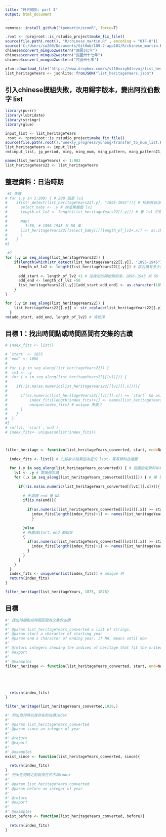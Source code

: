```yaml
---
title: "時光縮影: part 3"
output: html_document
---
```



```r
remotes::install_github("tpemartin/econR", force=T)

.root <- rprojroot::is_rstudio_project$make_fix_file()
source(file.path(.root(), "R/chinese_martin.R" , encoding = "UTF-8"))
source('C:/Users/su200/Documents/GitHub/109-2-app101/R/chinese_martin.R')
chinese$convert_minguo2western("民國3七年")
chinese$convert_minguo2western("民國卅十七年")
chinese$convert_minguo2western("民國卅七年")
```


```r
xfun::download_file("https://www.dropbox.com/s/vt10xxig64levmj/list_heritageYears.json?dl=1", mode="wb")
list_heritageYears <- jsonlite::fromJSON("list_heritageYears.json")
```

## 引入chinese模組失敗，改用錫宇版本，變出阿拉伯數字 list

```r
library(purrr)
library(lubridate)
library(stringr)
library(glue)

input_list <- list_heritageYears
.root <- rprojroot::is_rstudio_project$make_fix_file()
source(file.path(.root(),"weekly_progress/yuhong/transfer_to_num_list.R"),encoding = "UTF-8")
list_heritageYears <- input_list
rm(input_list, jp_period, ming, ming_num, ming_pattern, ming_pattern21, ming_pattern22, x, xxxx, xxxx_year, chinese_number_transfer)

names(list_heritageYears) <- 1:982
list_heritageYears22 <- list_heritageYears
```

## 整理資料：日治時期

```r

 #1 失敗
# for (.y in 1:200) { # 200 個是 lv1
#    if(str_detect(list_heritageYears22[.y], "1895-1945")){ # 找到有日治的 lv1
#      select_baby <- .y # 存是第幾個 lv1
#      length_of_lv2 <- length(list_heritageYears22[[.y]]) # 看 lv1 中有多少 lv2
#      
#      map(
#        1:50, # 1896-1945 共 50 年
#      list_heritageYears22[[select_baby]][[length_of_lv2+.x]] <- as.character(1895+.x) # 在 lv2 最後逐一新增
#      )
#    }
#}

 #2
for (.y in seq_along(list_heritageYears22)) {
    if(length(which(str_detect(list_heritageYears22[[.y]], "1895-1945")))>0){
      length_of_lv2 <- length(list_heritageYears22[[.y]]) # 該古蹟有多少個年份資料
      
      add_start <- length_of_lv2 +1 # 往後加的開始與結束，1896-1945 共 50 年
      add_end <- length_of_lv2 +50
      list_heritageYears22[[.y]][add_start:add_end] <- as.character(1896:1945) # 取代不用 map、同長度
    }
}

for (.y in seq_along(list_heritageYears22)) {
    list_heritageYears22[[.y]] <- str_replace(list_heritageYears22[[.y]], pattern = "1895-1945" , replacement = "1895")
  }
rm(add_start, add_end, length_of_lv2) # 清乾淨
```

## 目標 1：找出時間點或時間區間有交集的古蹟

```r
# index_fits <- list()

# `start` <- 1855
# `end` <- 1896
#
# for (.y in seq_along(list_heritageYears22)) {
#  lv1 <- .y 
#  for (.x in seq_along(list_heritageYears22[[lv1]])) {
#    
#    if(!is.na(as.numeric(list_heritageYears22[[lv1]][.x]))){
#        
#      if(as.numeric(list_heritageYears22[[lv1]][.x]) >= `start` && as.numeric(list_heritageYears22[[lv1]][.x]) <= `end`){
#          index_fits[length(index_fits)+1] <- names(list_heritageYears22[lv1])
#          unique(index_fits) # unique 失敗？
#      }
#    }
#  }
#}
# rm(lv1, `start`,`end`)
# index_fits<- unique(unlist(index_fits))



filter_heritage <- function(list_heritageYears_converted, start, end=NA){
  
  index_fits <- list() # 先將欲求結果設為空的 list，等等資料放裡面
  
  for (.y in seq_along(list_heritageYears_converted)) { # 迴圈給定資料中每一古蹟
    lv1 <- .y # 第幾個古蹟
    for (.x in seq_along(list_heritageYears_converted[[lv1]])) { # 第 lv1 個古蹟中迴圈所有年份
      
      if(!is.na(as.numeric(list_heritageYears_converted[[lv1]][.x]))){ # 拒絕處理無法轉成數字的年份
        
        # 先處理 end 是 NA
        if(is.na(end)){
          
          if(as.numeric(list_heritageYears_converted[[lv1]][.x]) >= start){ # 如果取出年分 >= start 此古蹟就符合
            index_fits[length(index_fits)+1] <- names(list_heritageYears_converted[lv1])
            }
            
        }else
        # 再處理start、end 都給定
        {
          if(as.numeric(list_heritageYears_converted[[lv1]][.x]) >= start && as.numeric(list_heritageYears_converted[[lv1]][.x]) <= end){
            index_fits[length(index_fits)+1] <- names(list_heritageYears_converted[lv1])
          }
        }
      }
    }
  }
  index_fits <- unique(unlist(index_fits)) # unique 他
  return(index_fits)
}

filter_heritage(list_heritageYears, 1875, 1876)
```


## 目標

```r
#' 找出時間點或時間區間有交集的古蹟
#'
#' @param list_heritageYears_converted a list of strings.
#' @param start a character of starting year
#' @param end a character of ending year. if NA, means until now
#'
#' @return integers showing the indices of heritage that fit the criterion
#' @export
#'
#' @examples
filter_heritage <- function(list_heritageYears_converted, start, end=NA){
  

    


  return(index_fits)
}

filter_heritage(list_heritageYears_converted,1930,)

```

```r
#' 列出自何時以後存在的古蹟index
#'
#' @param list_heritageYears_converted 
#' @param since an integer of year
#'
#' @return
#' @export
#'
#' @examples
exist_since <- function(list_heritageYears_converted, since){
  
  return(index_fits)
}
#' 列出在何時之前就存在的古蹟index
#'
#' @param list_heritageYears_converted 
#' @param before an integer of year
#'
#' @return
#' @export
#'
#' @examples
exist_before <- function(list_heritageYears_converted, before){
  
  return(index_fits)
}
```


